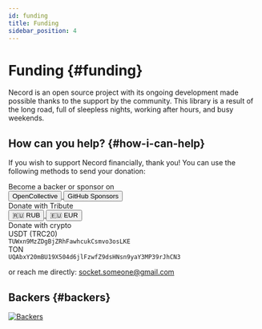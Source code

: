 ```yaml
---
id: funding
title: Funding
sidebar_position: 4
---
```


# Funding {#funding}

Necord is an open source project with its ongoing development made possible thanks to the support by the community.
This library is a result of the long road, full of sleepless nights, working after hours, and busy weekends.

## How can you help? {#how-i-can-help}

If you wish to support Necord financially, thank you!
You can use the following methods to send your donation:

<div className="grid grid-cols-1 gap-4">
	<div>
		<div className="font-medium text-md text-gray-700 dark:text-gray-200 mb-2"> Become a backer or sponsor on</div>
		<div className="flex flex-wrap gap-2">
			<a href="https://opencollective.com/necord" target="_blank" rel="noopener noreferrer">
				<button className="px-4 py-2 rounded-lg bg-indigo-600 dark:bg-indigo-500 text-white text-sm cursor-pointer">OpenCollective</button>
			</a>
			<a href="https://github.com/sponsors/necordjs" target="_blank" rel="noopener noreferrer">
				<button className="px-4 py-2 rounded-lg bg-gray-800 dark:bg-gray-700 text-white text-sm cursor-pointer">GitHub Sponsors</button>
			</a>
		</div>
	</div>
	<div>
		<div className="font-medium text-md text-gray-700 dark:text-gray-200 mb-2">Donate with Tribute</div>
		<div className="flex flex-wrap gap-2">
			<a href="https://t.me/tribute/app?startapp=dqDg" target="_blank" rel="noopener noreferrer">
				<button className="px-4 py-2 rounded-lg bg-red-500 dark:bg-red-600 text-white text-sm cursor-pointer">🇷🇺 RUB</button>
			</a>
			<a href="https://t.me/tribute/app?startapp=dqDh" target="_blank" rel="noopener noreferrer">
				<button className="px-4 py-2 rounded-lg bg-blue-900 dark:bg-blue-500 text-white text-sm cursor-pointer">🇪🇺 EUR</button>
			</a>
		</div>
	</div>
	<div className="grid grid-cols-1 gap-2">
		<div className="font-medium text-md text-gray-700 dark:text-gray-200">Donate with crypto</div>
		<div className="bg-gray-100 dark:bg-gray-500/10 p-3 rounded">
			<div className="font-medium text-sm text-gray-700 dark:text-gray-200">USDT (TRC20)</div>
			<code className="break-all text-xs">TUWxn9MzZDgBjZRhFawhcukCsmvo3osLKE</code>
		</div>
		<div className="bg-gray-100 dark:bg-gray-500/10 p-3 rounded">
			<div className="font-medium text-sm text-gray-700 dark:text-gray-200">TON</div>
			<code className="break-all text-xs">UQAbxY20mBU19X504d6jlFzwfZ9dsHNsn9yaY3MP39rJhCN3</code>
		</div>
	</div>
</div>

<p className="mt-4! text-sm text-gray-600 dark:text-gray-400">
	or reach me directly: <a href="mailto:socket.someone@gmail.com" className="text-red-500 hover:underline">socket.someone@gmail.com</a>
</p>

## Backers {#backers}

<a href="https://opencollective.com/necord" target="_blank">
	<img src="https://opencollective.com/necord/backers.svg?width=1000" alt="Backers" />
</a>

